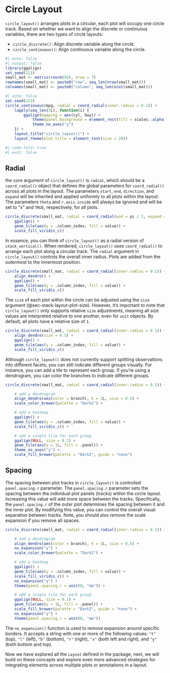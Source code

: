 # Circle Layout {#sec-circle-layout}
`circle_layout()` arranges plots in a circular, each plot will occupy one circle
track. Based on whether we want to align the discrete or continuous variables,
there are two types of circle layouts:

 - `circle_discrete()`: Align discrete variable along the circle.
 - `circle_continuous()`: Align continuous variable along the circle.

```r
#| echo: false
#| output: false
library(ggalign)
set.seed(123)
small_mat <- matrix(rnorm(56), nrow = 7)
rownames(small_mat) <- paste0("row", seq_len(nrow(small_mat)))
colnames(small_mat) <- paste0("column", seq_len(ncol(small_mat)))
```

```r
#| echo: false
set.seed(123)
circle_continuous(mpg, radial = coord_radial(inner.radius = 0.1)) +
    lapply(seq_len(3L), function(i) {
        ggalign(mapping = aes(cyl, hwy)) +
            theme(panel.background = element_rect(fill = scales::alpha("red", 0.5))) +
            theme_no_axes("y")
    }) +
    layout_title("circle_layout()") +
    layout_theme(plot.title = element_text(size = 20))
```

```r
#| code-fold: true
#| eval: false
```

## Radial
the core argument of `circle_layout()` is `radial`, which should be a
`coord_radial()` object that defines the global parameters for `coord_radial()`
across all plots in the layout. The parameters `start`, `end`, `direction`, and
`expand` will be inherited and applied uniformly to all plots within the layout.
The parameters `theta` and `r.axis.inside` will always be ignored and will be
set to "x" and `TRUE`, respectively, for all plots. 

```r
circle_discrete(small_mat, radial = coord_radial(end = pi / 2, expand = FALSE)) +
    ggalign() +
    geom_tile(aes(y = .column_index, fill = value)) +
    scale_fill_viridis_c()
```

In essence, you can think of `circle_layout()` as a radial version of
`stack_vertical()`. When rendered, `circle_layout()` uses `coord_radial()` to
arrange each plot along a circular track. The `radial` argument in
`circle_layout()` controls the overall inner radius. Plots are added from the
outermost to the innermost position.
```r
circle_discrete(small_mat, radial = coord_radial(inner.radius = 0.1)) +
    align_dendro() +
    ggalign() +
    geom_tile(aes(y = .column_index, fill = value)) +
    scale_fill_viridis_c()
```

The `size` of each plot within the circle can be adjusted using the `size`
argument (@sec-stack-layout-plot-size). However, it's important to note that
`circle_layout()` only supports relative `size` adjustments, meaning all size
values are interpreted relative to one another, even for `unit` objects. By
default, all plots have a relative size of `1`.
```r
circle_discrete(small_mat, radial = coord_radial(inner.radius = 0.1)) +
    align_dendro(size = 0.5) +
    ggalign() +
    geom_tile(aes(y = .column_index, fill = value)) +
    scale_fill_viridis_c()
```

Although `circle_layout()` does not currently support splitting observations
into different facets, you can still indicate different groups visually. For
instance, you can add a tile to represent each group. If you're using a
dendrogram, you can color the branches to indicate different groups.
```r
circle_discrete(small_mat, radial = coord_radial(inner.radius = 0.1)) +

    # add a dendrogram
    align_dendro(aes(color = branch), k = 3L, size = 0.5) +
    scale_color_brewer(palette = "Dark2") +

    # add a heatmap
    ggalign() +
    geom_tile(aes(y = .column_index, fill = value)) +
    scale_fill_viridis_c() +

    # add a single tile for each group
    ggalign(NULL, size = 0.1) +
    geom_tile(aes(y = 1L, fill = .panel)) +
    theme_no_axes("y") +
    scale_fill_brewer(palette = "Dark2", guide = "none")
```

## Spacing
The spacing between plot tracks in `circle_layout()` is controlled
`panel.spacing.r` parameter. The `panel.spacing.r` parameter sets the spacing
between the individual plot panels (tracks) within the circle layout. Increasing
this value will add more space between the tracks. Specifically, the
`panel.spacing.r` of the outer plot determines the spacing between it and the
inner plot. By modifying this value, you can control the overall visual
separation between tracks. Note, you should also remove the scale expansion if you 
remove all spaces.
```r
circle_discrete(small_mat, radial = coord_radial(inner.radius = 0.1)) +

    # add a dendrogram
    align_dendro(aes(color = branch), k = 3L, size = 0.5) +
    no_expansion("y") +
    scale_color_brewer(palette = "Dark2") +

    # add a heatmap
    ggalign() +
    geom_tile(aes(y = .column_index, fill = value)) +
    scale_fill_viridis_c() +
    no_expansion("y") +
    theme(panel.spacing.r = unit(0, "mm")) +

    # add a single tile for each group
    ggalign(NULL, size = 0.1) +
    geom_tile(aes(y = 1L, fill = .panel)) +
    scale_fill_brewer(palette = "Dark2", guide = "none") +
    no_expansion("y") +
    theme(panel.spacing.r = unit(0, "mm"))
```

The `no_expansion()` function is used to remove expansion around specific
borders. It accepts a string with one or more of the following values: `"t"`
(top), `"l"` (left), `"b"` (bottom), `"r"` (right), `"x"` (both left and right),
and `"y"` (both bottom and top).

Now we have explored all the `Layout` defined in the package, next, we will
build on these concepts and explore even more advanced strategies for
integrating elements across multiple plots or annotations in a layout.
